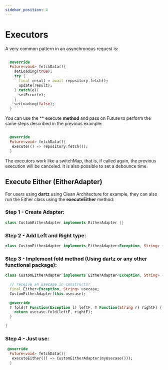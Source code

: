 ```yaml
---
sidebar_position: 4
---
```


# Executors

A very common pattern in an asynchronous request is:

```dart

  @override
  Future<void> fetchData(){
    setLoading(true);
    try {
      final result = await repository.fetch();
      update(result);
    } catch(e){
      setError(e);
    }
    setLoading(false);
  }

```

You can use the ** execute **method** and pass on Future to perform the same steps described in the previous example:

```dart

  @override
  Future<void> fetchData(){
   execute(() => repository.fetch());
  }

```
The executors work like a switchMap, that is, if called again, the previous execution will be canceled. It is also possible to set a debounce time.


## Execute Either (**EitherAdapter**)

For users using **dartz** using Clean Architecture for example, they can also run the Either class using the **executeEither** method:


### Step 1 - Create Adapter:

```dart
class CustomEitherAdapter implements EitherAdapter {}
```

### Step 2 - Add Left and Right type:

```dart
class CustomEitherAdapter implements EitherAdapter<Exception, String> {}
```

### Step 3 - Implement fold method (Using dartz or any other functional package):

```dart
class CustomEitherAdapter implements EitherAdapter<Exception, String> {

  // receive an usecase in constructor
  final Either<Exception, String> usecase;
  CustomEitherAdapter(this.usecase);

  @override
  T fold(T Function(Exception l) leftF, T Function(String r) rightF) {
    return usecase.fold(leftF, rightF);
  }

}
```

### Step 4 - Just use:

```dart
 @override
  Future<void> fetchData(){
   executeEither(() => CustomEitherAdapter(myUsecase()));
  }
```
